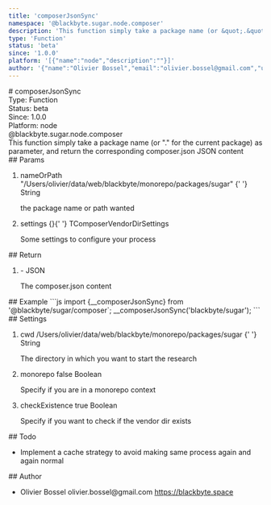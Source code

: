 ```yaml
---
title: 'composerJsonSync'
namespace: '@blackbyte.sugar.node.composer'
description: 'This function simply take a package name (or &quot;.&quot; for the current package) as parameter, and return the corresponding composer.json JSON content'
type: 'Function'
status: 'beta'
since: '1.0.0'
platform: '[{"name":"node","description":""}]'
author: '{"name":"Olivier Bossel","email":"olivier.bossel@gmail.com","url":"https://blackbyte.space"}'
---
```


<div class="docmap-mdx">
  # composerJsonSync
  <div class="_metas">
    <div class="_type">
      <span class="_type-label">Type:</span>
      <span class="_type-value">Function</span>
    </div>
    <div class="_status">
      <span class="_status-label">Status:</span>
      <span class="_status-value -beta">beta</span>
    </div>
    <div class="_since">
      <span class="_since-label">Since:</span>
      <span class="_since-value">1.0.0</span>
    </div>
    <div class="_platform">
      <span class="_platform-label">Platform:</span>
      <span class="_platform-value -node">node</span>
    </div>
  </div>
  <div class="_namespace">@blackbyte.sugar.node.composer</div>
  <div class="_description typo-lead typo-format">
    This function simply take a package name (or &quot;.&quot; for the current
    package) as parameter, and return the corresponding composer.json JSON
    content
  </div>
  <div class="_params">
    ## Params
    <ol class="_list">
      <li class="_item">
        <span class="_name">nameOrPath</span>
        <span class="_default">
          &quot;&sol;Users&sol;olivier&sol;data&sol;web&sol;blackbyte&sol;monorepo&sol;packages&sol;sugar&quot;
        </span>{' '}
        <span class="_type">String</span>
        <p class="_description">the package name or path wanted</p>
      </li>
      <li class="_item">
        <span class="_name">settings</span>
        <span class="_default">&lcub;&rcub;</span>{' '}
        <span class="_type">TComposerVendorDirSettings</span>
        <p class="_description">Some settings to configure your process</p>
      </li>
    </ol>
  </div>
  <div class="_return">
    ## Return
    <ol class="_list">
      <li class="_item">
        <span class="_default">-</span>
        <span class="_type">JSON</span>
        <p class="_description">The composer&period;json content</p>
      </li>
    </ol>
  </div>
  <div class="_examples">
    ## Example ```js import {__composerJsonSync} from
    '@blackbyte/sugar/composer`; __composerJsonSync('blackbyte/sugar'); ```
  </div>
  <div class="_settings">
    ## Settings
    <ol class="_list">
      <li class="_item">
        <span class="_name">cwd</span>
        <span class="_default">
          &sol;Users&sol;olivier&sol;data&sol;web&sol;blackbyte&sol;monorepo&sol;packages&sol;sugar
        </span>{' '}
        <span class="_type">String</span>
        <p class="_description">
          The directory in which you want to start the research
        </p>
      </li>
      <li class="_item">
        <span class="_name">monorepo</span>
        <span class="_default">false</span> <span class="_type">Boolean</span>
        <p class="_description">Specify if you are in a monorepo context</p>
      </li>
      <li class="_item">
        <span class="_name">checkExistence</span>
        <span class="_default">true</span> <span class="_type">Boolean</span>
        <p class="_description">
          Specify if you want to check if the vendor dir exists
        </p>
      </li>
    </ol>
  </div>
  <div class="_todo">
    ## Todo
    <ul class="_list">
      <li class="_item">
        <span class="_description">
          Implement a cache strategy to avoid making same process again and
          again
        </span>
        <span class="_priority -normal">normal</span>
      </li>
    </ul>
  </div>
  <div class="_author">
    ## Author
    <ul class="_list">
      <li class="_item">
        <span class="_name">Olivier Bossel</span>
        <span class="_email">olivier.bossel@gmail.com</span>
        <a href="https://blackbyte.space" target="_blank" class="_url">
          https://blackbyte.space
        </a>
      </li>
    </ul>
  </div>
</div>
